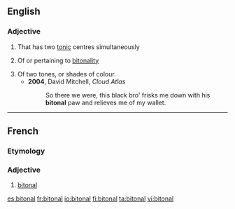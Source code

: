 ==English==

===Adjective===
{{en-adj|-}}

# {{lb|en|music|of a musical instrument}} That has two [[tonic]] centres simultaneously
# {{lb|en|music}} Of or pertaining to [[bitonality]]
# Of two tones, or shades of colour.
#* '''2004''', David Mitchell, ''Cloud Atlas''
#*: So there we were, this black bro' frisks me down with his '''bitonal''' paw and relieves me of my wallet.

----

==French==

===Etymology===
{{prefix|bi|tonal|lang=fr}}

===Adjective===
{{fr-adj}}

# {{lb|fr|music}} [[#English|bitonal]]

[[es:bitonal]]
[[fr:bitonal]]
[[io:bitonal]]
[[fi:bitonal]]
[[ta:bitonal]]
[[vi:bitonal]]